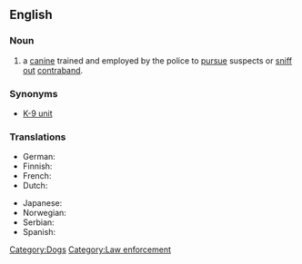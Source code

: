 ==English==
{{wikipedia}}

===Noun===
{{en-noun|sg=[[police]] [[dog]]}}

# a [[canine]] trained and employed by the police to [[pursue]] suspects or [[sniff out]] [[contraband]].

===Synonyms===
* [[K-9 unit]]

===Translations===
{{rfc-level|Translations at L3+ (AutoFormat would have corrected level of Synonyms)}}
{{trans-top|trained dog for police work}}
* German: {{t+|de|Diensthund}}
* Finnish: {{t+|fi|Poliisikoira}}
* French: {{t+|fr|Chien policier}}
* Dutch: {{t+|nl|Politiehond}}
{{trans-mid}}
* Japanese: {{t-|ja|警察犬|tr=keisatsuken|sc=Jpan}}
* Norwegian: {{t+|no|Politihund}}
* Serbian: {{t+|sr|Полицијски пас|sc=Cyrl}}
* Spanish: {{t+|es|Perros policía}}
{{trans-bottom}}

[[Category:Dogs]]
[[Category:Law enforcement]]